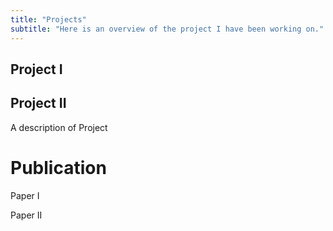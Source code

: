 ```yaml
---
title: "Projects"
subtitle: "Here is an overview of the project I have been working on."
---
```


## Project I




## Project II

A description of Project 

# Publication

Paper I

Paper II